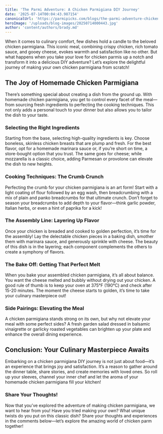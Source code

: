 ```yaml
---
title: 'The Parmi Adventure: A Chicken Parmigiana DIY Journey'
date: '2025-07-14T00:04:43.987154'
canonicalUrl: 'https://parmipicks.com/blogs/the-parmi-adventure-chicken-parmigiana-diy-journey.mdx'
heroImage: '/uploads/blog-images/20250714000443.jpg'
author: 'content/authors/brady.md'
---
```


When it comes to culinary comfort, few dishes hold a candle to the beloved chicken parmigiana. This iconic meal, combining crispy chicken, rich tomato sauce, and gooey cheese, evokes warmth and satisfaction like no other. But what happens when you take your love for chicken parmis up a notch and transform it into a delicious DIY adventure? Let’s explore the delightful journey of making your own chicken parmigiana from scratch!

## The Joy of Homemade Chicken Parmigiana
There’s something special about creating a dish from the ground up. With homemade chicken parmigiana, you get to control every facet of the meal—from sourcing fresh ingredients to perfecting the cooking techniques. This not only adds a personal touch to your dinner but also allows you to tailor the dish to your taste.

### Selecting the Right Ingredients
Starting from the base, selecting high-quality ingredients is key. Choose boneless, skinless chicken breasts that are plump and fresh. For the best flavor, opt for a homemade marinara sauce or, if you’re short on time, a store-bought option that you trust. The same goes for cheese; while mozzarella is a classic choice, adding Parmesan or provolone can elevate the dish to new heights.

### Cooking Techniques: The Crumb Crunch
Perfecting the crumb for your chicken parmigiana is an art form! Start with a light coating of flour followed by an egg wash, then breadcrumbing with a mix of plain and panko breadcrumbs for that ultimate crunch. Don’t forget to season your breadcrumbs to add depth to your flavor—think garlic powder, Italian herbs, or even a hint of paprika for a kick!

### The Assembly Line: Layering Up Flavor
Once your chicken is breaded and cooked to golden perfection, it’s time for the assembly! Lay the delectable chicken pieces in a baking dish, smother them with marinara sauce, and generously sprinkle with cheese. The beauty of this dish is in the layering; each component complements the others to create a symphony of flavors.

### The Bake Off: Getting That Perfect Melt
When you bake your assembled chicken parmigiana, it’s all about balance. You want the cheese melted and bubbly without drying out your chicken. A good rule of thumb is to keep your oven at 375°F (190°C) and check after 15-20 minutes. The moment the cheese starts to golden, it’s time to take your culinary masterpiece out!

### Side Pairings: Elevating the Meal
A chicken parmigiana stands strong on its own, but why not elevate your meal with some perfect sides? A fresh garden salad dressed in balsamic vinaigrette or garlicky roasted vegetables can brighten up your plate and enhance the overall dining experience.

## Conclusion: Your Culinary Masterpiece Awaits
Embarking on a chicken parmigiana DIY journey is not just about food—it’s an experience that brings joy and satisfaction. It’s a reason to gather around the dinner table, share stories, and create memories with loved ones. So roll up your sleeves, channel your inner chef and let the aroma of your homemade chicken parmigiana fill your kitchen!

### Share Your Thoughts!
Now that you’ve explored the adventure of making chicken parmigiana, we want to hear from you! Have you tried making your own? What unique twists do you put on this classic dish? Share your thoughts and experiences in the comments below—let’s explore the amazing world of chicken parm together!

